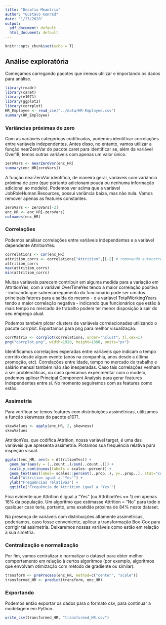```yaml
---
title: "Desafio Meantrix"
author: "Gustavo Konrad"
date: "1/23/2020"
output:
  pdf_document: default
  html_document: default
---
```


```r
knitr::opts_chunk$set(echo = T)
```

## Análise exploratória
Começamos carregando pacotes que iremos utilizar e importando os dados para análise.
```r
library(readr)
library(caret)
library(e1071)
library(ggplot2)
library(corrplot)
HR_Employee <- read_csv("../data/HR-Employee.csv")
summary(HR_Employee)
```


### Variâncias próximas de zero
Com as variáveis categóricas codificadas, podemos identificar correlações entre variáveis independentes. Antes disso, no entanto, vamos utilizar a função nearZeroVar do pacote caret para identificar se, além da variável Over18, temos outras variáveis com apenas um valor único.
```r
zeroVars <- nearZeroVar(enc_HR)
summary(enc_HR[zeroVars])
```

A função nearZeroVar identifica, de maneira geral, variáveis com variância próxima de zero (que portanto adicionam pouca ou nenhuma informação adicional ao modelo). Podemos ver acima que a variável JobRoleHuman.Resources, possui variância baixa, mas não nula. Vamos remover apenas as features constantes.
```r
zeroVars <- zeroVars[-2]
enc_HR <- enc_HR[-zeroVars]
colnames(enc_HR)
```

### Correlações
Podemos analisar correlações entre variáveis independentes e a variável dependente AttritionYes.
```r
correlations <- cor(enc_HR)
attrition_corrs <- correlations["Attrition",][-2] # removendo autocorrelação
attrition_corrs
max(attrition_corrs)
min(attrition_corrs)
```

Muitas variáveis parecem contribuir em alguma medida para a variação em AttritionYes, com a variável OverTimeYes tendo a maior correlação positiva - indicando que sobrecarregamento do funcionário pode ser um dos principais fatores para a saída do mesmo - e a variável TotalWorkingYears tendo a maior correlação negativa - indicando que funcionários que estão à mais tempo no mercado de trabalho podem ter menor disposição à sair do seu emprego atual.

Podemos também plotar clusters de variáveis correlacionadas utilizando o pacote corrplot. Exportamos para png para melhor visualização.
```r
corrMatrix <- corrplot(correlations, order="hclust", tl.cex=1)
png("corrplot.png", width=1920, height=1080, units="px")
```

Identificamos correlações esperadas entre variáveis que indicam o tempo corrido desde algum evento (anos na companhia, anos desde a última promoção, etc). Correlações entre idade, tempo no mercado de trabalho e salário mensal também não são inesperadas. Caso tais correlações venham a ser problemáticas, ou caso queiramos experimentar com o modelo, podemos aplicar Principal Component Analysis para gerar features independentes entre si. No momento seguiremos com as features como estão.

### Assimetria
Para verificar se temos features com distribuições assimétricas, utilizamos a função skewness do pacote e1071.
```r
skewValues <- apply(enc_HR, 2, skewness)
skewValues
```

AttritionYes, que codifica Attrition, nossa variável target, é uma das variáveis que apresenta assimetria. Plotamos sua frequência relativa para inspeção visual.
```r
ggplot(enc_HR, aes(x = AttritionYes)) + 
  geom_bar(aes(y = (..count..)/sum(..count..))) +
  scale_y_continuous(labels = scales::percent) + 
  geom_text(aes(label= scales::percent(..prop..), y=..prop..), stat="count", vjust = -.075) +
  xlab("Attrition igual a 'Yes'") +
  ylab("Frequências relativas") +
  ggtitle("Frequência de Attrition igual a 'Yes'")
```

Fica evidente que Attrition é igual a "Yes" (ou AttritionYes == 1) em apenas 16% da população. Um algoritmo que estimasse Attrition = "No" para todo e qualquer caso teria, portanto, uma exatidão próxima de 84% neste dataset. 

Na presença de variáveis com distribuições altamente assimétricas, poderíamos, caso fosse conveniente, aplicar a transformação Box-Cox para corrigir tal assimetria. Deixaremos nossas variáveis como estão em relação à sua simetria.

### Centralização e normalização
Por fim, vamos centralizar e normalizar o dataset para obter melhor comportamento em relação à certos algoritmos (por exemplo, algoritmos que envolvam otimização com método de gradiente ou similar).
```r
transform <- preProcess(enc_HR, method=c("center", "scale"))
transformed_HR <- predict(transform, enc_HR)
```


### Exportando
Podemos então exportar os dados para o formato csv, para continuar a modelagem em Python.
```r
write_csv(transformed_HR, "transformed_HR.csv")
```

